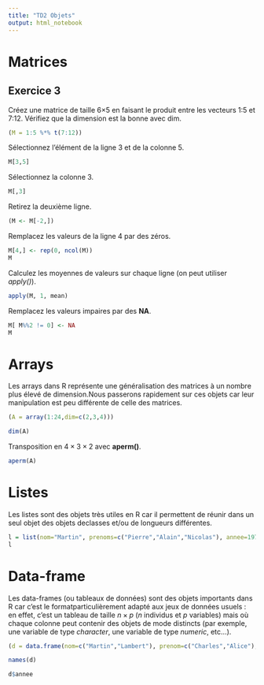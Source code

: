 ```yaml
---
title: "TD2 Objets"
output: html_notebook
---
```


# Matrices
## Exercice 3
Créez une matrice de taille 6×5 en faisant le produit entre les vecteurs 1:5 et 7:12. Vérifiez que la dimension est la bonne avec dim.
```r
(M = 1:5 %*% t(7:12))
```

Sélectionnez l’élément de la ligne 3 et de la colonne 5.
```r
M[3,5]
```

Sélectionnez la colonne 3.
```r
M[,3]
```

Retirez la deuxième ligne.
```r
(M <- M[-2,])
```

Remplacez les valeurs de la ligne 4 par des zéros.
```r
M[4,] <- rep(0, ncol(M))
M
```

Calculez les moyennes de valeurs sur chaque ligne (on peut utiliser *apply()*).
```r
apply(M, 1, mean)
```

Remplacez les valeurs impaires par des **NA**.
```r
M[ M%%2 != 0] <- NA
M
```


# Arrays
Les arrays dans R représente une généralisation des matrices à un nombre plus élevé de dimension.Nous passerons rapidement sur ces objets car leur manipulation est peu différente de celle des matrices.
```r
(A = array(1:24,dim=c(2,3,4)))
```
```r
dim(A)
```

Transposition en $4 \times 3 \times 2$ avec **aperm()**.
```r
aperm(A)
```


# Listes
Les listes sont des objets très utiles en R car il permettent de réunir dans un seul objet des objets declasses et/ou de longueurs différentes.
```r
l = list(nom="Martin", prenoms=c("Pierre","Alain","Nicolas"), annee=1972)
l
```


# Data-frame
Les data-frames (ou tableaux de données) sont des objets importants dans R car c’est le formatparticulièrement adapté aux jeux de données usuels : en effet, c’est un tableau de taille $n \times p$ ($n$ individus et $p$ variables) mais où chaque colonne peut contenir des objets de mode distincts (par exemple, une variable de type *character*, une variable de type *numeric*, etc...).
```r
(d = data.frame(nom=c("Martin","Lambert"), prenom=c("Charles","Alice"), annee=c(1958,1992)))
```
```r
names(d)
```
```r
d$annee
```